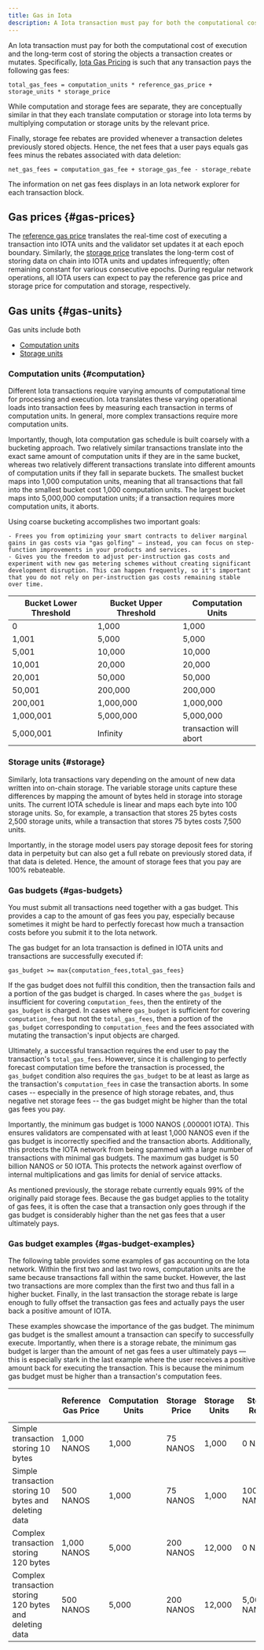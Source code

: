 ```yaml
---
title: Gas in Iota
description: A Iota transaction must pay for both the computational cost of execution and the long-term cost of storing the objects a transaction creates or mutates.
---
```


An Iota transaction must pay for both the computational cost of execution and the long-term cost of storing the objects a transaction creates or mutates. Specifically, [Iota Gas Pricing](gas-pricing.mdx) is such that any transaction pays the following gas fees:

`total_gas_fees = computation_units * reference_gas_price + storage_units * storage_price`

While computation and storage fees are separate, they are conceptually similar in that they each translate computation or storage into Iota terms by multiplying computation or storage units by the relevant price.

Finally, storage fee rebates are provided whenever a transaction deletes previously stored objects. Hence, the net fees that a user pays equals gas fees minus the rebates associated with data deletion:

`net_gas_fees = computation_gas_fee + storage_gas_fee - storage_rebate`

The information on net gas fees displays in an Iota network explorer for each transaction block.

## Gas prices {#gas-prices}

The [reference gas price](gas-pricing.mdx#computation) translates the real-time cost of executing a transaction into IOTA units and the validator set updates it at each epoch boundary. Similarly, the [storage price](./gas-pricing.mdx#storage) translates the long-term cost of storing data on chain into IOTA units and updates infrequently; often remaining constant for various consecutive epochs. During regular network operations, all IOTA users can expect to pay the reference gas price and storage price for computation and storage, respectively.

## Gas units {#gas-units}

Gas units include both

- [Computation units](#computation)
- [Storage units](#storage)

### Computation units {#computation}

Different Iota transactions require varying amounts of computational time for processing and execution. Iota translates these varying operational loads into transaction fees by measuring each transaction in terms of computation units. In general, more complex transactions require more computation units.

Importantly, though, Iota computation gas schedule is built coarsely with a bucketing approach. Two relatively similar transactions translate into the exact same amount of computation units if they are in the same bucket, whereas two relatively different transactions translate into different amounts of computation units if they fall in separate buckets. The smallest bucket maps into 1,000 computation units, meaning that all transactions that fall into the smallest bucket cost 1,000 computation units. The largest bucket maps into 5,000,000 computation units; if a transaction requires more computation units, it aborts.

Using coarse bucketing accomplishes two important goals:

    - Frees you from optimizing your smart contracts to deliver marginal gains in gas costs via "gas golfing" — instead, you can focus on step-function improvements in your products and services.
    - Gives you the freedom to adjust per-instruction gas costs and experiment with new gas metering schemes without creating significant development disruption. This can happen frequently, so it's important that you do not rely on per-instruction gas costs remaining stable over time.

| Bucket Lower Threshold | Bucket Upper Threshold | Computation Units      |
| ---------------------- | ---------------------- | ---------------------- |
| 0                      | 1,000                  | 1,000                  |
| 1,001                  | 5,000                  | 5,000                  |
| 5,001                  | 10,000                 | 10,000                 |
| 10,001                 | 20,000                 | 20,000                 |
| 20,001                 | 50,000                 | 50,000                 |
| 50,001                 | 200,000                | 200,000                |
| 200,001                | 1,000,000              | 1,000,000              |
| 1,000,001              | 5,000,000              | 5,000,000              |
| 5,000,001              | Infinity               | transaction will abort |

### Storage units {#storage}

Similarly, Iota transactions vary depending on the amount of new data written into on-chain storage. The variable storage units capture these differences by mapping the amount of bytes held in storage into storage units. The current IOTA schedule is linear and maps each byte into 100 storage units. So, for example, a transaction that stores 25 bytes costs 2,500 storage units, while a transaction that stores 75 bytes costs 7,500 units.

Importantly, in the storage model users pay storage deposit fees for storing data in perpetuity but can also get a full rebate on previously stored data, if that data is deleted. Hence, the amount of storage fees that you pay are 100% rebateable.

### Gas budgets {#gas-budgets}

You must submit all transactions need together with a gas budget. This provides a cap to the amount of gas fees you pay, especially because sometimes it might be hard to perfectly forecast how much a transaction costs before you submit it to the Iota network.

The gas budget for an Iota transaction is defined in IOTA units and transactions are successfully executed if:

`gas_budget >= max{computation_fees,total_gas_fees}`

If the gas budget does not fulfill this condition, then the transaction fails and a portion of the gas budget is charged. In cases where the `gas_budget` is insufficient for covering `computation_fees`, then the entirety of the `gas_budget` is charged. In cases where `gas_budget` is sufficient for covering `computation_fees` but not the `total_gas_fees`, then a portion of the `gas_budget` corresponding to `computation_fees` and the fees associated with mutating the transaction's input objects are charged.

Ultimately, a successful transaction requires the end user to pay the transaction's `total_gas_fees`. However, since it is challenging to perfectly forecast computation time before the transaction is processed, the `gas_budget` condition also requires the `gas_budget` to be at least as large as the transaction's `computation_fees` in case the transaction aborts. In some cases -- especially in the presence of high storage rebates, and, thus negative net storage fees -- the gas budget might be higher than the total gas fees you pay.

Importantly, the minimum gas budget is 1000 NANOS (.000001 IOTA). This ensures validators are compensated with at least 1,000 NANOS even if the gas budget is incorrectly specified and the transaction aborts. Additionally, this protects the IOTA network from being spammed with a large number of transactions with minimal gas budgets. The maximum gas budget is 50 billion NANOS or 50 IOTA. This protects the network against overflow of internal multiplications and gas limits for denial of service attacks.

As mentioned previously, the storage rebate currently equals 99% of the originally paid storage fees. Because the gas budget applies to the totality of gas fees, it is often the case that a transaction only goes through if the gas budget is considerably higher than the net gas fees that a user ultimately pays.

### Gas budget examples {#gas-budget-examples}

The following table provides some examples of gas accounting on the Iota network. Within the first two and last two rows, computation units are the same because transactions fall within the same bucket. However, the last two transactions are more complex than the first two and thus fall in a higher bucket. Finally, in the last transaction the storage rebate is large enough to fully offset the transaction gas fees and actually pays the user back a positive amount of IOTA.

These examples showcase the importance of the gas budget. The minimum gas budget is the smallest amount a transaction can specify to successfully execute. Importantly, when there is a storage rebate, the minimum gas budget is larger than the amount of net gas fees a user ultimately pays — this is especially stark in the last example where the user receives a positive amount back for executing the transaction. This is because the minimum gas budget must be higher than a transaction's computation fees.

|                                                         | Reference Gas Price | Computation Units | Storage Price | Storage Units | Storage Rebate | Minimum Gas Budget | Net Gas Fees   |
| ------------------------------------------------------- | ------------------- | ----------------- | ------------- | ------------- | -------------- | ------------------ | -------------- |
| Simple transaction storing 10 bytes                     | 1,000 NANOS          | 1,000             | 75 NANOS       | 1,000         | 0 NANOS         | 1,075,000 NANOS     | 1,075,000 NANOS |
| Simple transaction storing 10 bytes and deleting data   | 500 NANOS            | 1,000             | 75 NANOS       | 1,000         | 100,000 NANOS   | 500,000 NANOS       | 475,000 NANOS   |
| Complex transaction storing 120 bytes                   | 1,000 NANOS          | 5,000             | 200 NANOS      | 12,000        | 0 NANOS         | 7,400,000 NANOS     | 7,400,000 NANOS |
| Complex transaction storing 120 bytes and deleting data | 500 NANOS            | 5,000             | 200 NANOS      | 12,000        | 5,000,000 NANOS | 2,500,000 NANOS     | -100,000 NANOS  |
